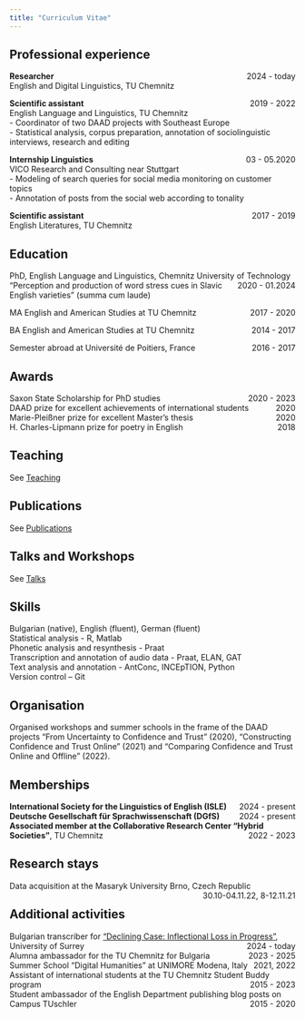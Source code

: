 ```yaml
---
title: "Curriculum Vitae"
---
```


## Professional experience
**Researcher** [2024 - today]{style="float:right"}<br>
 English and Digital Linguistics, TU Chemnitz<br>

**Scientific assistant** [2019 - 2022]{style="float:right"}<br>
 English Language and Linguistics, TU Chemnitz<br>
 - Coordinator of two DAAD projects with Southeast Europe<br>
 - Statistical analysis, corpus preparation, annotation of sociolinguistic interviews, research and editing
<br>

**Internship Linguistics** [03 - 05.2020]{style="float:right"}<br>
 VICO Research and Consulting near Stuttgart<br>
 - Modeling of search queries for social media monitoring on customer topics<br>
 - Annotation of posts from the social web according to tonality
<br>

**Scientific assistant** [2017 - 2019]{style="float:right"}<br>
 English Literatures, TU Chemnitz
<br>

## Education

PhD, English Language and Linguistics, Chemnitz University of Technology [2020 - 01.2024]{style="float:right"}<br> 
"Perception and production of word stress cues in Slavic English varieties" (summa cum laude)

MA English and American Studies at TU Chemnitz [2017 - 2020]{style="float:right"}<br>

BA English and American Studies at TU Chemnitz [2014 - 2017]{style="float:right"}<br>

Semester abroad at Université de Poitiers, France [2016 - 2017]{style="float:right"}<br>

## Awards

Saxon State Scholarship for PhD studies [2020 - 2023]{style="float:right"}<br>
DAAD prize for excellent achievements of international students [2020]{style="float:right"}<br>
Marie-Pleißner prize for excellent Master’s thesis [2020]{style="float:right"}<br>
H. Charles-Lipmann prize for poetry in English [2018]{style="float:right"}<br>

## Teaching

See <a href="https://mbisivan.github.io/pages/teaching.html" target="_blank">Teaching</a>

## Publications

See <a href="https://mbisivan.github.io/pages/publications.html" target="_blank">Publications</a>

## Talks and Workshops

See <a href="https://mbisivan.github.io/pages/presentations.html" target="_blank">Talks</a>

## Skills
Bulgarian (native), English (fluent), German (fluent)<br>
Statistical analysis - R, Matlab<br>
Phonetic analysis and resynthesis - Praat<br>
Transcription and annotation of audio data - Praat, ELAN, GAT<br>
Text analysis and annotation - AntConc, INCEpTION, Python<br>
Version control -- Git 


## Organisation
Organised workshops and summer schools in the frame of the DAAD projects "From Uncertainty to Confidence and Trust" (2020),  "Constructing Confidence and Trust Online" (2021) and "Comparing Confidence and Trust Online and Offline" (2022).

## Memberships

**International Society for the Linguistics of English (ISLE)** [2024 - present]{style="float:right"}<br>
**Deutsche Gesellschaft für Sprachwissenschaft (DGfS)** [2024 - present]{style="float:right"}<br>
**Associated member at the Collaborative Research Center "Hybrid Societies"**, TU Chemnitz [2022 - 2023]{style="float:right"}<br>

## Research stays
Data acquisition at the Masaryk University Brno, Czech Republic [30.10-04.11.22, 8-12.11.21]{style="float:right"}<br>


## Additional activities
Bulgarian transcriber for <a href="https://www.smg.surrey.ac.uk/projects/declining-case-inflectional-loss-in-progress/" target="_blank">"Declining Case: Inflectional Loss in Progress"</a>,
University of Surrey [2024 - today]{style="float:right"}<br>
Alumna ambassador for the TU Chemnitz for Bulgaria [2023 - 2025]{style="float:right"}<br>
Summer School "Digital Humanities" at UNIMORE Modena, Italy [2021, 2022]{style="float:right"}<br>
Assistant of international students at the TU Chemnitz Student Buddy program [2015 - 2023]{style="float:right"}<br>
Student ambassador of the English Department publishing blog posts on Campus TUschler [2015 - 2020]{style="float:right"}<br>

\vfill





